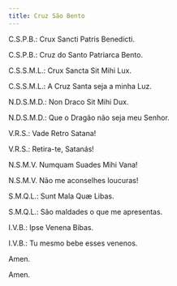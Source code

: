 ```yaml
---
title: Cruz São Bento
---
```


<div class="side-by-side not-content">

C.S.P.B.: Crux Sancti Patris Benedicti.

C.S.P.B.: Cruz do Santo Patriarca Bento.

C.S.S.M.L.: Crux Sancta Sit Mihi Lux.

C.S.S.M.L.: A Cruz Santa seja a minha Luz.

N.D.S.M.D.: Non Draco Sit Mihi Dux.

N.D.S.M.D.: Que o Dragão não seja meu Senhor.

V.R.S.: Vade Retro Satana!

V.R.S.: Retira-te, Satanás!

N.S.M.V. Numquam Suades Mihi Vana!

N.S.M.V. Não me aconselhes loucuras!

S.M.Q.L.: Sunt Mala Quæ Libas.

S.M.Q.L.: São maldades o que me apresentas.

I.V.B.: Ipse Venena Bibas.

I.V.B.: Tu mesmo bebe esses venenos.

Amen.

Amen.

</div>
